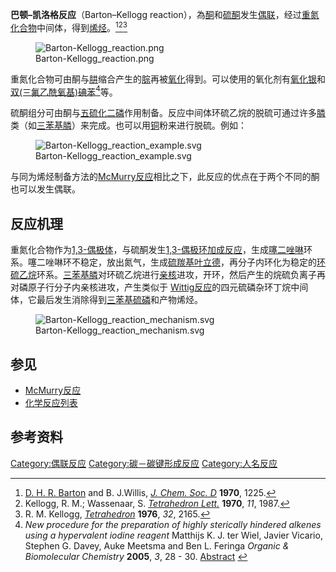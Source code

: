 {{Reactionbox
| Name = 巴顿–凯洛格反应
| Type = 偶联反应
| NamedAfter = [[德里克·巴顿|德里克·巴顿爵士]] <br/> Richard M. Kellogg
| Section3 = {{Reactionbox Identifiers
   | RSC_ontology_id = 0000495
 }}
}}
'''巴顿–凯洛格反应'''（Barton–Kellogg reaction），為[[酮|酮]]和[[硫酮|硫酮]]发生[[偶联|偶联]]，经过[[重氮化合物|重氮化合物]]中间体，得到[[烯烃|烯烃]]。<ref>[[德里克·巴顿|D. H. R. Barton]] and B. J.Willis, ''[[Chem._Commun.|J. Chem. Soc. D]]'' '''1970''', 1225.</ref><ref>Kellogg, R. M.; Wassenaar, S. ''[[Tetrahedron_Lett.|Tetrahedron Lett.]]'' '''1970''', ''11'', 1987.</ref><ref>R. M. Kellogg, ''[[Tetrahedron_(journal)|Tetrahedron]]'' '''1976''', ''32'', 2165.</ref>

[[File:Barton-Kellogg_reaction.png|center]]

重氮化合物可由酮与[[肼|肼]]缩合产生的[[腙|腙]]再被[[氧化|氧化]]得到。可以使用的氧化剂有[[氧化银|氧化银]]和[[双(三氟乙酰氧基)碘苯|双(三氟乙酰氧基)碘苯]]<ref>''New procedure for the preparation of highly sterically hindered alkenes using a hypervalent iodine reagent'' Matthijs K. J. ter Wiel, Javier Vicario, Stephen G. Davey, Auke Meetsma and Ben L. Feringa ''Organic & Biomolecular Chemistry'' '''2005''', ''3'', 28 - 30. [http://www.rsc.org/publishing/journals/OB/article.asp?doi=b414959a Abstract] {{Wayback|url=http://www.rsc.org/publishing/journals/OB/article.asp?doi=b414959a |date=20070930224554 }}</ref>等。

硫酮组分可由酮与[[五硫化二磷|五硫化二磷]]作用制备。反应中间体环硫乙烷的脱硫可通过许多[[膦|膦]]类（如[[三苯基膦|三苯基膦]]）来完成。也可以用[[铜|铜]]粉来进行脱硫。例如：

[[File:Barton-Kellogg_reaction_example.svg|center]]

与同为烯烃制备方法的[[McMurry反应|McMurry反应]]相比之下，此反应的优点在于两个不同的酮也可以发生偶联。

== 反应机理 ==
重氮化合物作为[[1,3-偶极体|1,3-偶极体]]，与硫酮发生[[1,3-偶极环加成反应|1,3-偶极环加成反应]]，生成[[噻二唑啉|噻二唑啉]]环系。噻二唑啉环不稳定，放出氮气，生成[[硫羰基叶立德|硫羰基叶立德]]，再分子内环化为稳定的[[环硫乙烷|环硫乙烷]]环系。[[三苯基膦|三苯基膦]]对环硫乙烷进行[[亲核|亲核]]进攻，开环，然后产生的烷硫负离子再对磷原子行分子内亲核进攻，产生类似于 [[Wittig反应|Wittig反应]]的四元硫磷杂环丁烷中间体，它最后发生消除得到[[三苯基硫磷|三苯基硫磷]]和产物烯烃。

[[File:Barton-Kellogg_reaction_mechanism.svg|center]]

==参见==
*[[McMurry反应|McMurry反应]]
*[[化学反应列表|化学反应列表]]

== 参考资料 ==
{{reflist}}

[[Category:偶联反应|Category:偶联反应]]
[[Category:碳－碳键形成反应|Category:碳－碳键形成反应]]
[[Category:人名反应|Category:人名反应]]